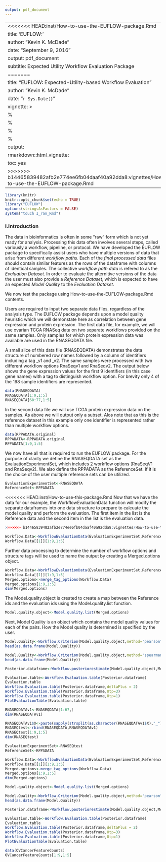 ```yaml
---
output: pdf_document
---
```

<!--
%\VignetteEngine{knitr::rmarkdown}
%\VignetteIndexEntry{How-to-use-the-EUFLOW-package}
-->


---
<<<<<<< HEAD:inst/How-to-use-the-EUFLOW-package.Rmd
title: 'EUFLOW:'
author: "Kevin K. McDade"
date: "September 9, 2016"
output: pdf_document
subtitle: Expected Utility Workflow Evaluation Package
=======
title: "EUFLOW: Expected-Utility-based Workflow Evaluation"
author: "Kevin K. McDade"
date: "`r Sys.Date()`"
vignette: >
  %\VignetteEngine{knitr::rmarkdown}
  %\VignetteKeyword{EUFLOW}
  %\SweaveUTF8
  %\usepackage[utf8](inputenc)
output: 
    rmarkdown::html_vignette:
        toc: yes
>>>>>>> b14465839482afb2e774ee6fb04daaf40a92dda8:vignettes/How-to-use-the-EUFLOW-package.Rmd
---

```r
library(knitr)
knitr::opts_chunk$set(echo = TRUE)
library("EUFLOW")
options(stringsAsFactors = FALSE)
system("touch I_ran_Rmd")
```
### I.Introduction

The data in bioinformatics is often in some “raw” form which is not yet ready for analysis. Processing this data often involves several steps, called variously a workflow, pipeline, or protocol. We have developed the EUFLOW package to specifically assist users who have multiple versions of data that arise from different *workflow paths*. Each of the *final processed data* files should contain similar features as the rows of the dataframe with columns of identical samples. The collective *workflow path data* is refered to as the *Evaluation Dataset*.  In order to evaluate the alternitive versions of the data the user must also provide a *Reference Dataset*, which is expected to have an expected *Model Quality* to the *Evaluation Dataset*.  



We now test the package using How-to-use-the-EUFLOW-package.Rmd contents.

Users are required to input two separate data files, regardless of the analysis type. The EUFLOW package depends upon a model quality heuristic which we will demonstate here as correlation between gene expression and protein expression. The first data file, for example, we will use ovarian TCGA RNASeq data on two separate workflows provided on the same samples. Only samples for which protein expression data was available are used in the RNASEQDATA file.

A small slice of this data file (RNASEQDATA) demonstrates the data structure of numbered row names followed by a column of identifiers including a tag _v1 and _v2. The same samples were processed with two different workflow options RnaSeqv1 and RnaSeqv2. The output below shows the gene expression values for the first 9 identifiers (in this case gene names) with a tag to distinguish workflow option. For brevity only 4 of the 198 sample identifiers are represented.


```r
data(RNASEQDATA)
RNASEQDATA[1:9,1:5]
RNASEQDATA[68:77,1:5]
```



In the second data file we will use TCGA protein expression data on the samples. As above we will output only a subset. Alos note that as this is the reference dataset in this example only one identifier is represented rather than multiple workflow options.   
```r
data(RPPADATA.original)
RPPADATA<-RPPADATA.original
RPPADATA[1:9,1:5]
```
We now have all that is required to run the EUFLOW package. For the purpose of clarity we define the RNASEQDATA set as the EvaluationExperimentSet, which includes 2 workflow options (RnaSeqV1 and RnaSeqv2). We also define the RPPADATA as the ReferenceSet. If it is the choice of the user multiple reference sets can be utilized. 

```r

EvaluationExperimentSet<-RNASEQDATA
ReferenceSet<-RPPADATA
```

<<<<<<< HEAD:inst/How-to-use-this-package.Rmd
Now that we have the data for our example, the WorkflowEvaluationData function will modify the separate dataframes into one data structure to prepare to calcuate the model quality and perform the evaluation. The first item in the list is the Reference data and the second item in the list is the evaluation data.


```r
>>>>>>> b14465839482afb2e774ee6fb04daaf40a92dda8:vignettes/How-to-use-the-EUFLOW-package.Rmd

Workflow.Data<-WorkflowEvaluationData(EvaluationExperimentSet,ReferenceSet)
Workflow.Data[[1]][1:9,1:5]

```
Further data processing to determine the number of workflow options and structure tags will be used to name the output by creating a Merged.options object.

```r
Workflow.Data<-WorkflowEvaluationData(EvaluationExperimentSet,ReferenceSet)
Workflow.Data[[1]][1:9,1:5]
Merged.options<-merge_tag_options(Workflow.Data)
Merged.options[1:9,1:5]
dim(Merged.options)
```
The Model.quality.object is created to create a map between the Reference ids and the evaluation ids using the Model.quality.list function.

```r
Model.quality.object<-Model.quality.list(Merged.options)

```
Next, Model Quality is an object which contains the model quality values for each of the pairs. How the Model quality is determined is specified by the user.
```r
Model.Quality<-Workflow.Criterion(Model.quality.object,method="pearson")
head(as.data.frame(Model.Quality))
```
```r
Model.Quality<-Workflow.Criterion(Model.quality.object,method="spearman")
head(as.data.frame(Model.Quality))
```

```r
Posterior.dataframe<-Workflow.posteriorestimate(Model.quality.object,Model.Quality)

```

```r
Evaluation.table<-Workflow.Evaluation.table(Posterior.dataframe)
Evaluation.table
Workflow.Evaluation.table(Posterior.dataframe,deltaPlus = 2)
Workflow.Evaluation.table(Posterior.dataframe,Utp=3)
Workflow.Evaluation.table(Posterior.dataframe,Utp=1)
PlotEvaluationTable(Evaluation.table)
```

```r

RNASEQDATAv1<-RNASEQDATA[1:67,]
dim(RNASEQDATAv1)

RNASEQDATAv1$X<-paste(sapply(strsplit(as.character(RNASEQDATAv1$X),"_"), "[", 1),"v3",sep="_")
RNASEQtest<-rbind(RNASEQDATA,RNASEQDATAv1)
RNASEQtest[1:9,1:5]
dim(RNASEQtest)
```
```r

EvaluationExperimentSet<-RNASEQtest
ReferenceSet<-RPPADATA
```

```r
Workflow.Data<-WorkflowEvaluationData(EvaluationExperimentSet,ReferenceSet)
Workflow.Data[[1]][1:9,1:5]
Merged.options<-merge_tag_options(Workflow.Data)
Merged.options[1:9,1:5]
dim(Merged.options)
```

```r
Model.quality.object<-Model.quality.list(Merged.options)

```
```r
Model.Quality<-Workflow.Criterion(Model.quality.object,method="pearson")
head(as.data.frame(Model.Quality))
```
```r
Posterior.dataframe<-Workflow.posteriorestimate(Model.quality.object,Model.Quality)

```

```r
Evaluation.table<-Workflow.Evaluation.table(Posterior.dataframe)
Evaluation.table
Workflow.Evaluation.table(Posterior.dataframe,deltaPlus = 2)
Workflow.Evaluation.table(Posterior.dataframe,Utp=3)
Workflow.Evaluation.table(Posterior.dataframe,Utp=1)
PlotEvaluationTable(Evaluation.table)
```

```r
data(OVCancerFeatureCounts)
OVCancerFeatureCounts[1:9,1:5]
```
